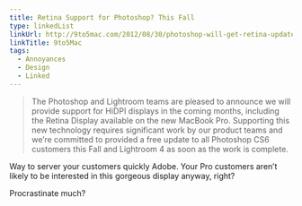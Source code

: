 ```yaml
---
title: Retina Support for Photoshop? This Fall
type: linkedList
linkUrl: http://9to5mac.com/2012/08/30/photoshop-will-get-retina-update-this-fall-says-adobe/
linkTitle: 9to5Mac
tags:
  - Annoyances
  - Design
  - Linked
---
```


> The Photoshop and Lightroom teams are pleased to announce we will provide support for HiDPI displays in the coming months, including the Retina Display available on the new MacBook Pro. Supporting this new technology requires significant work by our product teams and we’re committed to provided a free update to all Photoshop CS6 customers this Fall and Lightroom 4 as soon as the work is complete.

Way to server your customers quickly Adobe. Your Pro customers aren’t likely to be interested in this gorgeous display anyway, right?

Procrastinate much?
